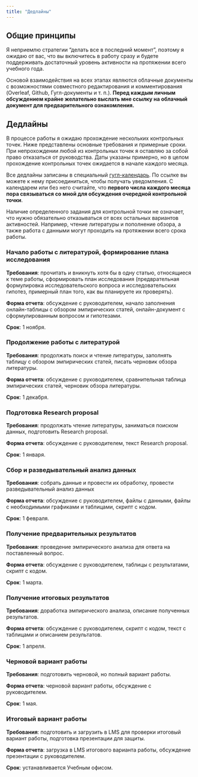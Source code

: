 ```yaml
---
title: "Дедлайны"
---
```


## Общие принципы

Я неприемлю стратегии "делать все в последний момент", поэтому я ожидаю от вас, что вы включитесь в работу сразу и будете поддерживать достаточный уровень активности на протяжении всего учебного года.

Основой взаимодействия на всех этапах являются облачные документы с возможностями совместного редактирования и комментирования (Overleaf, Github, Гугл-документы и т. п.). **Перед каждым личным обсуждением крайне желательно выслать мне ссылку на облачный документ для предварительного ознакомления.**

## Дедлайны

В процессе работы я ожидаю прохождение нескольких контрольных точек. Ниже представлены основные требования и примерные сроки. При непрохождении любой из контрольных точек я оставляю за собой право отказаться от руководства. Даты указаны примерно, но в целом прохождение контрольных точек ожидается в начале каждого месяца.

Все дедлайны записаны в специальный [гугл-календарь](https://calendar.google.com/calendar/u/0?cid=YWRmZTAzZTg0ZTE1MDVlMTQ2NDRiNzg0NTUxYjkxYTdjOWZhMWY4NjgyZDYzOWI2ZGVmMTAzYzM0NWRkZjI4N0Bncm91cC5jYWxlbmRhci5nb29nbGUuY29t). По ссылке вы можете к нему присоединиться, чтобы получать уведомления. С календарем или без него считайте, что **первого числа каждого месяца пора связываться со мной для обсуждения очередной контрольной точки**.

Наличие определенного задания для контрольной точки не означает, что нужно обязательно отказываться от всех остальных вариантов активностей. Например, чтение литературы и пополнение обзора, а также работа с данными могут проходить на протяжении всего срока работы.

### Начало работы с литературой, формирование плана исследования

**Требования**: прочитать и вникнуть хотя бы в одну статью, относящиеся к теме работы, сформировать план исследования (предврательная формулировка исследовательского вопроса и исследовательских гипотез, примерный план того, как вы планируете их проверять).

**Форма отчета**: обсуждение с руководителем, начало заполнения онлайн-таблицы с обзором эмпирических статей, онлайн-документ с сформулированным вопросом и гипотезами.

**Срок**: 1 ноября.

### Продолжение работы с литературой

**Требования**: продолжать поиск и чтение литературы, заполнять таблицу с обзором эмпирических статей, писать черновик обзора литературы.

**Форма отчета**: обсуждение с руководителем, сравнительная таблица эмпирических статей, черновик обзора литературы.

**Срок**: 1 декабря.

### Подготовка Research proposal

**Требования**: продолжать чтение литературы, заниматься поиском данных, подготовить Research proposal.

**Форма отчета**: обсуждение с руководителем, текст Research proposal.

**Срок**: 1 января.

### Сбор и разведывательный анализ данных

**Требования**: собрать данные и провести их обработку, провести разведывательный анализ данных

**Форма отчета**: обсуждение с руководителем, файлы с данными, файлы с необходимыми графиками и таблицами, скрипт с кодом.

**Срок**: 1 февраля.

### Получение предварительных результатов

**Требования**: проведение эмпирического анализа для ответа на поставленный вопрос.

**Форма отчета**: обсуждение с руководителем, таблицы с результатами, скрипт с кодом.

**Срок**: 1 марта.

### Получение итоговых результатов

**Требования**: доработка эмпирического анализа, описание полученных результатов.

**Форма отчета**: обсуждение с руководителем, скрипт с кодом, текст с таблицами и описанием результатов.

**Срок**: 1 апреля.

### Черновой вариант работы

**Требования**: подготовить черновой, но полный вариант работы.

**Форма отчета**: черновой вариант работы, обсуждение с руководителем.

**Срок**: 1 мая.

### Итоговый вариант работы

**Требования**: подготовить и загрузить в LMS для проверки итоговый вариант работы, подготовка презентации для защиты.

**Форма отчета**: загрузка в LMS итогового варианта работы, обсуждение презентации с руководителем.

**Срок**: устанавливается Учебным офисом.
